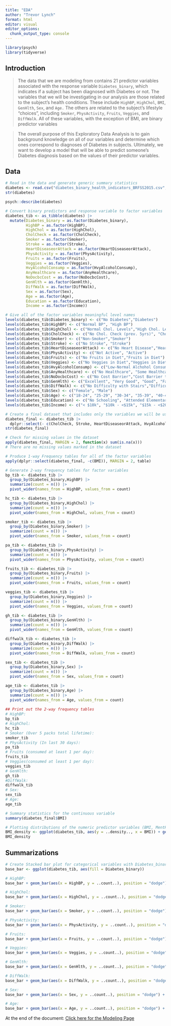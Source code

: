 ```yaml
---
title: "EDA"
author: "Trevor Lynch"
format: html
editor: visual
editor_options: 
  chunk_output_type: console
---
```


```r
library(psych)
library(tidyverse)
```


## Introduction

> The data that we are modeling from contains 21 predictor variables associated with the response variable `Diabetes_binary`, which indicates if a subject has been diagnosed with Diabetes or not. The variables that we will be investigating in our analysis are those related to the subject's health conditions. These include `HighBP`, `HighChol`, `BMI`, `GenHlth`, `Sex`, and `Age.` The others are related to the subject's lifestyle "choices", including `Smoker`, `PhysActivity`, `Fruits`, `Veggies`, and `DiffWalk`. All of these variables, with the exception of BMI, are binary predictor variables

> The overall purpose of this Exploratory Data Analysis is to gain background knowledge on all of our variables and determine which ones correspond to diagnoses of Diabetes in subjects. Ultimately, we want to develop a model that will be able to predict someone's Diabetes diagnosis based on the values of their predictor variables.


## Data
```r
# Read in the data and generate generic summary statistics
diabetes <- read.csv("diabetes_binary_health_indicators_BRFSS2015.csv", header = T)
str(diabetes)

psych::describe(diabetes)
```


```r
# Convert binary predictors and response variable to factor variables
diabetes_tib <- as_tibble(diabetes) |>
  mutate(Diabetes_binary = as.factor(Diabetes_binary),
         HighBP = as.factor(HighBP),
         HighChol = as.factor(HighChol),
         CholCheck = as.factor(CholCheck),
         Smoker = as.factor(Smoker),
         Stroke = as.factor(Stroke),
         HeartDiseaseorAttack = as.factor(HeartDiseaseorAttack),
         PhysActivity = as.factor(PhysActivity),
         Fruits = as.factor(Fruits),
         Veggies = as.factor(Veggies),
         HvyAlcoholConsump = as.factor(HvyAlcoholConsump),
         AnyHealthcare = as.factor(AnyHealthcare),
         NoDocbcCost = as.factor(NoDocbcCost),
         GenHlth = as.factor(GenHlth),
         DiffWalk = as.factor(DiffWalk),
         Sex = as.factor(Sex),
         Age = as.factor(Age),
         Education = as.factor(Education),
         Income = as.factor(Income))

# Give all of the factor variables meaningful level names
levels(diabetes_tib$Diabetes_binary) <- c("No Diabetes","Diabetes")
levels(diabetes_tib$HighBP) <- c("Normal BP", "High BP")
levels(diabetes_tib$HighChol) <- c("Normal Chol. Levels","High Chol. Levels")
levels(diabetes_tib$CholCheck) <- c("No Chol. Check (prev. 5yrs)", "Chol. Checked (prev. 5yrs)")
levels(diabetes_tib$Smoker) <- c("Non-Smoker","Smoker")
levels(diabetes_tib$Stroke) <- c("No Stroke", "Stroke")
levels(diabetes_tib$HeartDiseaseorAttack) <- c("No Heart Disease","Heart Diasease")
levels(diabetes_tib$PhysActivity) <- c("Not Active", "Active")
levels(diabetes_tib$Fruits) <- c("No Fruits in Diet","Fruits in Diet")
levels(diabetes_tib$Veggies) <- c("No Veggies in Diet","Veggies in Diet")
levels(diabetes_tib$HvyAlcoholConsump) <- c("Low-Normal Alchohol Consump.","Heavy Alcohol Consump.")
levels(diabetes_tib$AnyHealthcare) <- c("No Healthcare", "Some Healthcare")
levels(diabetes_tib$NoDocbcCost) <- c("No Cost Barrier","Cost Barrier to see Doctor")
levels(diabetes_tib$GenHlth) <- c("Excellent", "Very Good", "Good", "Fair", "Poor")
levels(diabetes_tib$DiffWalk) <- c("No Difficulty with Stairs","Difficulty with Stairs")
levels(diabetes_tib$Sex) <- c("Female", "Male")
levels(diabetes_tib$Age) <- c("18-24", "25-29", "30-34", "35-39", "40-44", "45-49", "50-54", "55-59", "60-64", "65-69", "70-74", "75-79", "80+")
levels(diabetes_tib$Education) <- c("No Schooling", "Attended Elementary", "Some High School", "High School Graduate", "Some College", "College Graduate")
levels(diabetes_tib$Income) <- c("< $10k", "$10k - <$15k", "$15k - <$20k", "$20k - <$25k", "$25k - <$35k", "$35k - <$50k", "$50k - <$75k", "> $75k")

# Create a final dataset that includes only the variables we will be using in our analysis
diabetes_final <- diabetes_tib |>
  dplyr::select(- c(CholCheck, Stroke, HeartDiseaseorAttack, HvyAlcoholConsump, MentHlth, PhysHlth, AnyHealthcare, NoDocbcCost, Education, Income))
str(diabetes_final)

# Check for missing values in the dataset
apply(diabetes_final, MARGIN = 2, function(x) sum(is.na(x)))
# There are no missing values marked in the dataset

# Produce 1-way Frequency tables for all of the factor variables
apply(dplyr::select(diabetes_final, -c(BMI)), MARGIN = 2, table)
```

```r
# Generate 2-way frequency tables for factor variables
bp_tib <- diabetes_tib |> 
  group_by(Diabetes_binary,HighBP) |>
  summarize(count = n()) |>
  pivot_wider(names_from = HighBP, values_from = count)

hc_tib <- diabetes_tib |> 
  group_by(Diabetes_binary,HighChol) |>
  summarize(count = n()) |>
  pivot_wider(names_from = HighChol, values_from = count)

smoker_tib <- diabetes_tib |> 
  group_by(Diabetes_binary,Smoker) |>
  summarize(count = n()) |>
  pivot_wider(names_from = Smoker, values_from = count)

pa_tib <- diabetes_tib |> 
  group_by(Diabetes_binary,PhysActivity) |>
  summarize(count = n()) |>
  pivot_wider(names_from = PhysActivity, values_from = count)

fruits_tib <- diabetes_tib |> 
  group_by(Diabetes_binary,Fruits) |>
  summarize(count = n()) |>
  pivot_wider(names_from = Fruits, values_from = count)

veggies_tib <- diabetes_tib |> 
  group_by(Diabetes_binary,Veggies) |>
  summarize(count = n()) |>
  pivot_wider(names_from = Veggies, values_from = count)

gh_tib <- diabetes_tib |> 
  group_by(Diabetes_binary,GenHlth) |>
  summarize(count = n()) |>
  pivot_wider(names_from = GenHlth, values_from = count)

diffwalk_tib <- diabetes_tib |> 
  group_by(Diabetes_binary,DiffWalk) |>
  summarize(count = n()) |>
  pivot_wider(names_from = DiffWalk, values_from = count)

sex_tib <- diabetes_tib |> 
  group_by(Diabetes_binary,Sex) |>
  summarize(count = n()) |>
  pivot_wider(names_from = Sex, values_from = count)

age_tib <- diabetes_tib |> 
  group_by(Diabetes_binary,Age) |>
  summarize(count = n()) |>
  pivot_wider(names_from = Age, values_from = count)
  
## Print out the 2-way frequency tables
# HighBP: 
bp_tib
# HighChol: 
hc_tib
# Smoker (Over 5 packs total lifetime):  
smoker_tib
# PhysActivity (In last 30 days):
pa_tib
# Fruits (consumed at least 1 per day): 
fruits_tib
# Veggies(consumed at least 1 per day):  
veggies_tib
# GenHlth: 
gh_tib
#DiffWalk:
diffwalk_tib
# Sex:
sex_tib
# Age:
age_tib
```



```r
# Summary statistics for the continuous variable
summary(diabetes_final$BMI)
```



```r
# Plotting distributions of the numeric predictor variables (BMI, MentHlth, and PhysHlth)
BMI_density <- ggplot(diabetes_tib, aes(y = ..density.., x = BMI)) + geom_histogram(binwidth = 0.75) + labs(title = "BMI Histogram")
BMI_density 
```


## Summarizations
```r
# Create Stacked bar plot for categorical variables with Diabetes_binary variable
base_bar <- ggplot(diabetes_tib, aes(fill = Diabetes_binary))

# HighBP: 
base_bar + geom_bar(aes(x = HighBP, y = ..count..), position = "dodge") + labs(title = "HighBP Bar Plot", y = "Count")

# HighChol:
base_bar + geom_bar(aes(x = HighChol, y = ..count..), position = "dodge") + labs(title = "HighChol Bar Plot", y = "Count")

# Smoker:
base_bar + geom_bar(aes(x = Smoker, y = ..count..), position = "dodge") + labs(title = "Smoker Bar Plot", y = "Count")

# PhysActivity:
base_bar + geom_bar(aes(x = PhysActivity, y = ..count..), position = "dodge") + labs(title = "PhysActivity Bar Plot", y = "Count")

# Fruits:
base_bar + geom_bar(aes(x = Fruits, y = ..count..), position = "dodge") + labs(title = "Fruits Bar Plot", y = "Count")

# Veggies: 
base_bar + geom_bar(aes(x = Veggies, y = ..count..), position = "dodge") + labs(title = "Veggies Bar Plot", y = "Count")

# GenHlth:
base_bar + geom_bar(aes(x = GenHlth, y = ..count..), position = "dodge") + labs(title = "GenHlth Bar Plot", y = "Count")

# DiffWalk:
base_bar + geom_bar(aes(x = DiffWalk, y = ..count..), position = "dodge") + labs(title = "DiffWalk Bar Plot", y = "Count")

# Sex: 
base_bar + geom_bar(aes(x = Sex, y = ..count..), position = "dodge") + labs(title = "Sex Bar Plot", y = "Count")

# Age: 
base_bar + geom_bar(aes(x = Age, y = ..count..), position = "dodge") + labs(title = "Age Bar Plot", y = "Count")
```


At the end of the document: 
[Click here for the Modeling Page](Modeling.html)